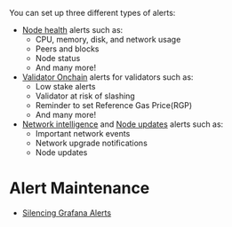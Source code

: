 You can set up three different types of alerts:
- [Node health](/alerting/node-health) alerts such as:
  - CPU, memory, disk, and network usage
  - Peers and blocks
  - Node status
  - And many more!
- [Validator Onchain](/alerting/validator-alerts) alerts for validators such as:
  - Low stake alerts
  - Validator at risk of slashing
  - Reminder to set Reference Gas Price(RGP)
  - And many more!
- [Network intelligence](/alerting/network-intelligence) and [Node updates](/alerting/network-intelligence) alerts such as:
  - Important network events
  - Network upgrade notifications
  - Node updates

# Alert Maintenance
- [Silencing Grafana Alerts](/alerting/silence-Grafana-alerts)